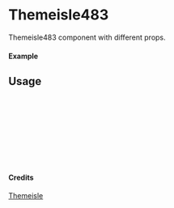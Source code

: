 
<Meta of={Themeisle483} title="Themeisle/Themeisle483" />

# Themeisle483

Themeisle483 component with different props.

#### Example

<Canvas of={Themeisle483.Primary} />

## Usage

```ts
import { Themeisle483 } from "yadl-ui";

const Example = () => {
  return (
      <Themeisle483 />
  );
};

export default Example;
```

#### Credits
[Themeisle](https://themeisle.com/illustrations)
